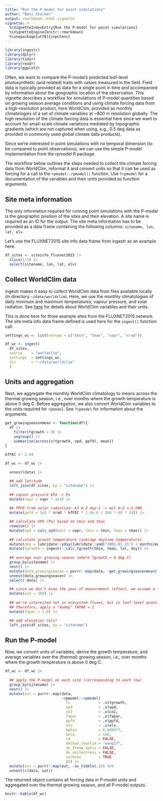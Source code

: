 ```yaml
---
title: "Run the P-model for point simulations"
author: "Beni Stocker"
output: rmarkdown::html_vignette
vignette: >
  %\VignetteIndexEntry{Run the P-model for point simulations}
  %\VignetteEngine{knitr::rmarkdown}
  %\usepackage[utf8]{inputenc}
---
```


```r
library(ingestr)
library(dplyr)
library(tidyr)
library(readr)
library(ggplot2)
```

Often, we want to compare the P-model's predicted leaf-level photosynthetic (and related) traits with values measured in the field. Field data is typically provided as data for a single point in time and accompanied by information about the geographic location of the observation. This vignette describes a workflow for simulations of P-model quantities based on growing season average conditions and using climate forcing data from a high-resolution product, here WorldClim, provided as monthly climatologies of a set of climate variables at ~800 m resolution globally. The high resolution of the climate forcing data is essential here since we want to account for small-scale climate variations mediated by topographic gradients (which are not captured when using, e.g., 0.5 deg data as provided in commonly used global climate data products).

Since we're interested in point simulations with no temporal dimension (to be compared to point observations), we can use the simple P-model implementation from the rpmodel R package.

The workflow below outlines the steps needed to collect the climate forcing data from WorldClim, reformat it and convert units so that it can be used as forcing for a call to the `rpmodel::rpmodel()` function. Use `?rpmodel` for a documentation of the variables and their units provided as function arguments.

## Site meta information

The only information required for running point simulations with the P-model is the geographic position of the sites and their elevation. A site name is required as an ID for the output. The site meta information has to be provided as a data frame containing the following columns: `sitename, lon, lat, elv`. 

Let's use the FLUXNET2015 site info data frame from ingestr as an example here.
```r
df_sites <- siteinfo_fluxnet2015 |> 
  slice(1:3) |> 
  select(sitename, lon, lat, elv)
```

## Collect WorldClim data

ingestr makes it easy to collect WorldClim data from files available locally (in directory `~/data/worldclim`). Here, we use the monthly climatologies of daily minimum and maximum temperatures, vapour pressure, and solar radiation. See [here]() for details about WorldClim variables and their units.

This is done here for three example sites from the FLUXNET2015 network. The site meta info data frame defined is used here for the `ingest()` function call.

```r
settings_wc <- list(varnam = c("tmin", "tmax", "vapr", "srad"))

df_wc <- ingest(
  df_sites,
  source    = "worldclim",
  settings  = settings_wc,
  dir       = "~/data/worldclim"
  )
```

## Units and aggregation

Next, we aggregate the monthly WorldClim climatology to means across the thermal growing season, i.e., over months where the growth temperature is above 0 deg C. Before aggregation, we also convert WorldClim variables to the units required for `rpmodel`. See `?rpmodel` for information about the arguments.
```r
get_growingseasonmean <- function(df){
  df |> 
    filter(tgrowth > 0) |> 
    ungroup() |> 
    summarise(across(c(tgrowth, vpd, ppfd), mean))
}

kfFEC <- 2.04

df_wc <- df_wc |> 
  
  unnest(data) |> 

  ## add latitude
  left_join(df_sites, by = "sitename") |> 
  
  ## vapour pressure kPa -> Pa
  mutate(vapr = vapr * 1e3) |>
  
  ## PPFD from solar radiation: kJ m-2 day-1 -> mol m−2 s−1 PAR
  mutate(ppfd = 1e3 * srad * kfFEC * 1.0e-6 / (60 * 60 * 24)) |>

  ## calculate VPD (Pa) based on tmin and tmax
  rowwise() |> 
  mutate(vpd = calc_vpd(eact = vapr, tmin = tmin, tmax = tmax)) |> 
  
  ## calculate growth temperature (average daytime temperature)
  mutate(doy = lubridate::yday(lubridate::ymd("2001-01-15") + months(month - 1))) |> 
  mutate(tgrowth = ingestr::calc_tgrowth(tmin, tmax, lat, doy)) |> 
  
  ## average over growing season (where Tgrowth > 0 deg C)
  group_by(sitename) |> 
  nest() |> 
  mutate(data_growingseason = purrr::map(data, ~get_growingseasonmean(.))) |> 
  unnest(data_growingseason) |> 
  select(-data) |> 

  ## since we don't know the year of measurement (often), we assume a "generic" concentration (ppm)
  mutate(co2 = 380) |> 
  
  ## we're interested not in ecosystem fluxes, but in leaf-level quantities
  ## therefore, apply a "dummy" fAPAR = 1
  mutate(fapar = 1.0) |> 

  ## add elevation (elv)
  left_join(df_sites, by = "sitename")
```

## Run the P-model

Now, we convert units of variables, derive the growth temperature, and average variables over the (thermal) growing season, i.e., over months where the growth temperature is above 0 deg C.
```r
df_wc <- df_wc |> 
  
  ## apply the P-model on each site (corresponding to each row)
  group_by(sitename) |> 
  nest() |> 
  mutate(out = purrr::map(data, 
                          ~rpmodel::rpmodel( 
                            tc             = .x$tgrowth,
                            vpd            = .x$vpd,
                            co2            = .x$co2,
                            fapar          = .x$fapar,
                            ppfd           = .x$ppfd,
                            elv            = .x$elv,
                            kphio          = 0.049977,
                            beta           = 146,
                            c4             = FALSE,
                            method_jmaxlim = "wang17",
                            do_ftemp_kphio = FALSE,
                            do_soilmstress = FALSE,
                            verbose        = TRUE 
                            ))) |> 
  mutate(out = purrr::map(out, ~as_tibble(.))) %>% 
  unnest(c(data, out))
```

The returned object contains all forcing data in P-model units and aggregated over the thermal growing season, and all P-model outputs.
```r
knitr::kable(df_wc)
```


